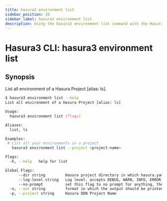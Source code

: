 ```yaml
---
title: hasura3 environment list
sidebar_position: 20
sidebar_label: hasura3 environment list
description: Using the hasura3 environment list command with the Hasura CLI
---
```


# Hasura3 CLI: hasura3 environment list 

## Synopsis
List all environment of a Hasura Project [alias: ls].

```bash
$ hasura3 environment list --help
List all environment of a Hasura Project [alias: ls]

Usage:
  hasura3 environment list [flags]

Aliases:
  list, ls

Examples:
 # List all your environments in a project
   hasura3 environment list --project <project-name>

Flags:
  -h, --help   help for list

Global Flags:
      --dir string         Hasura project directory in which hasura.yaml is present (default ".")
      --log-level string   Log level. accepts DEBUG, WARN, INFO, ERROR, FATAL (default "INFO")
      --no-prompt          set this flag to no prompt for anything, the command fails if any input is missing
  -o, --out string         format in which the output should be printed, accepts table, json and yaml (default "table")
  -p, --project string     Hasura DDN Project Name
```

